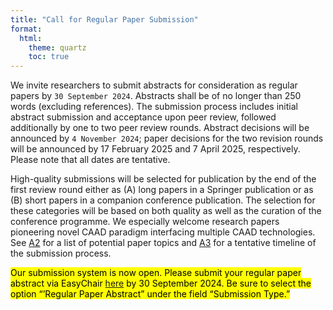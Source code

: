 ```yaml
---
title: "Call for Regular Paper Submission"
format:
  html:
    theme: quartz
    toc: true
---
```


We invite researchers to submit abstracts for consideration as regular papers by `30 September 2024`.  Abstracts shall be of no longer than 250 words (excluding references). The submission process includes initial abstract submission and acceptance upon peer review, followed additionally by one to two peer review rounds. Abstract decisions will be announced by `4 November 2024`; paper decisions for the two revision rounds will be announced by 17 February 2025 and 7 April 2025, respectively. Please note that all dates are tentative. 
 
High-quality submissions will be selected for publication by the end of the first review round either as (A) long papers in a Springer publication or as (B) short papers in a companion conference publication. The selection for these categories will be based on both quality as well as the curation of the conference programme. We especially welcome research papers pioneering novel CAAD paradigm interfacing multiple CAAD technologies. See [A2](topics.qmd) for a list of potential paper topics and [A3](20240809_Timeline_WIP.pdf) for a tentative timeline of the submission process. 
 
<mark>Our submission system is now open.  Please submit your regular paper abstract via EasyChair [here](https://easychair.org/conferences/?conf=caadfutures2025) by 30 September 2024.  Be sure to select the option “‘Regular Paper Abstract” under the field “Submission Type.”</mark>
 
 
 